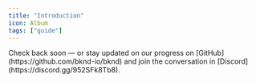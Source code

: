 ```yaml
---
title: "Introduction"
icon: Album
tags: ["guide"]
---
```


<Callout type="info" title="The documentation is currently a work in progress">
  Check back soon — or stay updated on our progress on
  [GitHub](https://github.com/bknd-io/bknd) and join the conversation in
  [Discord](https://discord.gg/952SFk8Tb8).
</Callout>

